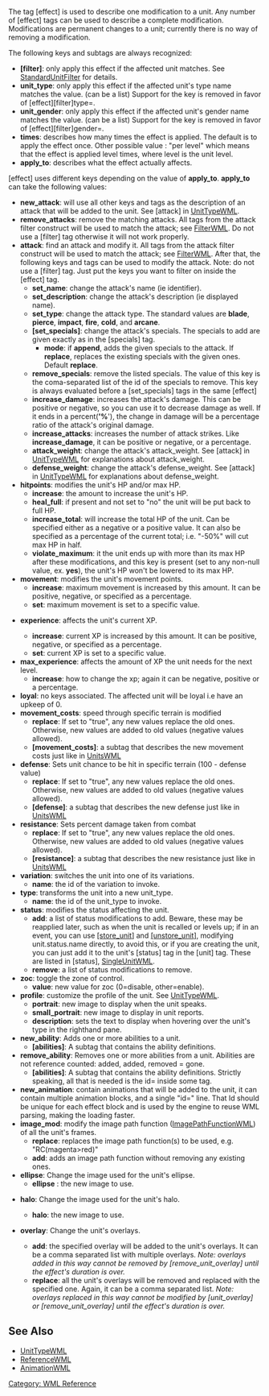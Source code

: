 {{WML Tags}}

The tag [effect] is used to describe one modification to a unit. Any number of [effect] tags can be used to describe a complete modification. Modifications are permanent changes to a unit; currently there is no way of removing a modification.

The following keys and subtags are always recognized:
* '''[filter]''': only apply this effect if the affected unit matches. See [[StandardUnitFilter]] for details.
* '''unit_type''': only apply this effect if the affected unit's type name matches the value. (can be a list) {{DevFeature1.11}} Support for the key is removed in favor of [effect][filter]type=.
* '''unit_gender''': only apply this effect if the affected unit's gender name matches the value. (can be a list) {{DevFeature1.11}} Support for the key is removed in favor of [effect][filter]gender=.
* '''times''': describes how many times the effect is applied. The default is to apply the effect once. Other possible value : "per level" which means that the effect is applied level times, where level is the unit level.
* '''apply_to''': describes what the effect actually affects.
[effect] uses different keys depending on the value of '''apply_to'''.  '''apply_to''' can take the following values:
* '''new_attack''': will use all other keys and tags as the description of an attack that will be added to the unit. See [attack] in [[UnitTypeWML#Attacks|UnitTypeWML]].
* '''remove_attacks''': remove the matching attacks. All tags from the attack filter construct will be used to match the attack; see [[FilterWML#Filtering Weapons|FilterWML]]. Do not use a [filter] tag otherwise it will not work properly.
* '''attack''': find an attack and modify it.  All tags from the attack filter construct will be used to match the attack; see [[FilterWML#Filtering Weapons|FilterWML]].  After that, the following keys and tags can be used to modify the attack.  Note: do not use a [filter] tag.  Just put the keys you want to filter on inside the [effect] tag.
** '''set_name''': change the attack's name (ie identifier).
** '''set_description''': change the attack's description (ie displayed name). 
** '''set_type''': change the attack type. The standard values are '''blade''', '''pierce''', '''impact''', '''fire''', '''cold''', and '''arcane'''.
** '''[set_specials]''': change the attack's specials. The specials to add are given exactly as in the [specials] tag.
*** '''mode''': if '''append''', adds the given specials to the attack. If '''replace''', replaces the existing specials with the given ones. Default '''replace'''.
** '''remove_specials''': remove the listed specials. The value of this key is the coma-separated list of the id of the specials to remove. This key is always evaluated before a [set_specials] tags in the same [effect]
** '''increase_damage''': increases the attack's damage.  This can be positive or negative, so you can use it to decrease damage as well.  If it ends in a percent(''''%''''), the change in damage will be a percentage ratio of the attack's original damage.
** '''increase_attacks''': increases the number of attack strikes. Like '''increase_damage''', it can be positive or negative, or a percentage.
** '''attack_weight''': change the attack's attack_weight. See [attack] in [[UnitTypeWML#Attacks|UnitTypeWML]] for explanations about attack_weight.
** '''defense_weight''': change the attack's defense_weight. See [attack] in [[UnitTypeWML#Attacks|UnitTypeWML]] for explanations about defense_weight.
* '''hitpoints''': modifies the unit's HP and/or max HP.
** '''increase''': the amount to increase the unit's HP.
** '''heal_full''': if present  and not set to "no" the unit will be put back to full HP.
** '''increase_total''': will increase the total HP of the unit.  Can be specified either as a negative or a positive value.  It can also be specified as a percentage of the current total; i.e. "-50%" will cut max HP in half.
** '''violate_maximum''': it the unit ends up with more than its max HP after these modifications, and this key is present (set to any non-null value, ex. '''yes'''), the unit's HP won't be lowered to its max HP.
* '''movement''': modifies the unit's movement points.
** '''increase''': maximum movement is increased by this amount. It can be positive, negative, or specified as a percentage.
** '''set''': maximum movement is set to a specific value.
* {{DevFeature1.11}} '''experience''': affects the unit's current XP.
** '''increase''': current XP is increased by this amount. It can be positive, negative, or specified as a percentage.
** '''set''': current XP is set to a specific value.
* '''max_experience''': affects the amount of XP the unit needs for the next level.
** '''increase''': how to change the xp; again it can be negative, positive or a percentage.
* '''loyal''': no keys associated. The affected unit will be loyal i.e have an upkeep of 0.
* '''movement_costs''': speed through specific terrain is modified
** '''replace''': If set to "true", any new values replace the old ones. Otherwise, new values are added to old values (negative values allowed).
** '''[movement_costs]''': a subtag that describes the new movement costs just like in [[UnitsWML#.5Bmovetype.5D|UnitsWML]]
* '''defense''': Sets unit chance to be hit in specific terrain (100 - defense value)
** '''replace''': If set to "true", any new values replace the old ones. Otherwise, new values are added to old values (negative values allowed).
** '''[defense]''': a subtag that describes the new defense just like in [[UnitsWML#.5Bmovetype.5D|UnitsWML]]
* '''resistance''': Sets percent damage taken from combat
** '''replace''': If set to "true", any new values replace the old ones. Otherwise, new values are added to old values (negative values allowed).
** '''[resistance]''': a subtag that describes the new resistance just like in [[UnitsWML#.5Bmovetype.5D|UnitsWML]]
* '''variation''': switches the unit into one of its variations.
** '''name''': the id of the variation to invoke.
* '''type''': transforms the unit into a new unit_type.
** '''name''': the id of the unit_type to invoke.
* '''status''': modifies the status affecting the unit.
** '''add''': a list of status modifications to add. Beware, these may be reapplied later, such as when the unit is recalled or levels up; if in an event, you can use [[InternalActionsWML|[store_unit]]] and [[DirectActionsWML|[unstore_unit]]], modifying unit.status.name directly, to avoid this, or if you are creating the unit, you can just add it to the unit's [status] tag in the [unit] tag.  These are listed in [status], [[SingleUnitWML]].
** '''remove''': a list of status modifications to remove.
* '''zoc''': toggle the zone of control.
** '''value''': new value for zoc (0=disable, other=enable).
* '''profile''': customize the profile of the unit. See [[UnitTypeWML]].
** '''portrait''': new image to display when the unit speaks.
** '''small_portrait''': new image to display in unit reports.
** '''description''': sets the text to display when hovering over the unit's type in the righthand pane.
* '''new_ability''': Adds one or more abilities to a unit.
** '''[abilities]''': A subtag that contains the ability definitions.
* '''remove_ability''': Removes one or more abilities from a unit. Abilities are not reference counted: added, added, removed = gone.
** '''[abilities]''': A subtag that contains the ability definitions. Strictly speaking, all that is needed is the id= inside some tag.
* '''new_animation''': contain animations that will be added to the unit, it can contain multiple animation blocks, and a single "id=" line. That Id should be unique for each effect block and is used by the engine to reuse WML parsing, making the loading faster.
* '''image_mod''': modify the image path function ([[ImagePathFunctionWML]]) of all the unit's frames.
** '''replace''': replaces the image path function(s) to be used, e.g. "RC(magenta>red)"
** '''add''': adds an image path function without removing any existing ones.
* '''ellipse''': Change the image used for the unit's ellipse.
**'''ellipse''' : the new image to use.
* {{DevFeature1.11}} '''halo''': Change the image used for the unit's halo.
**'''halo''': the new image to use.
* {{DevFeature1.11}} '''overlay''': Change the unit's overlays.
**'''add''': the specified overlay will be added to the unit's overlays. It can be a comma separated list with multiple overlays. ''Note: overlays added in this way cannot be removed by [remove_unit_overlay] until the effect's duration is over.''
**'''replace''': all the unit's overlays will be removed and replaced with the specified one. Again, it can be a comma separated list. ''Note: overlays replaced in this way cannot be modified by [unit_overlay] or [remove_unit_overlay] until the effect's duration is over.''


== See Also ==

* [[UnitTypeWML]]
* [[ReferenceWML]]
* [[AnimationWML]]


[[Category: WML Reference]]
